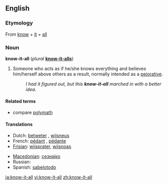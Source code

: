 ==English==

===Etymology===
From [[know]] + [[it]] + [[all]]

===Noun===
'''know-it-all''' (''plural'' '''[[know-it-alls]]''')

# Someone who acts as if he/she knows everything and believes him/herself above others as a result, normally intended as a [[pejorative]].
#: ''I had it figured out, but this '''know-it-all''' marched in with a better idea.''

====Related terms====
* compare [[polymath]]

====Translations====
{{top}}
* Dutch: [[betweter]] {{m}}, [[wijsneus]] {{m}}
* French: [[pédant]] {{m}}, [[pédante]] {{f}}
* [[Frisian]]: [[wiisprater]], [[wiisnoas]]
{{mid}}
* [[Macedonian]]: [[сезнајко]] {{n}}
* Russian: {{t|ru|всезнайка|m and f|tr=vs'eznájka}}
* Spanish: [[sabelotodo]]
{{bottom}}

[[ja:know-it-all]]
[[vi:know-it-all]]
[[zh:know-it-all]]